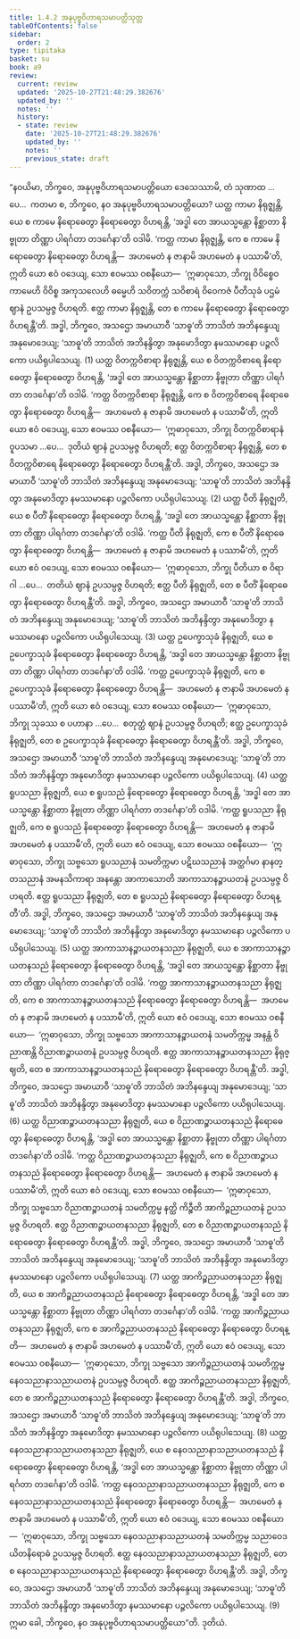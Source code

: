 ```yaml
---
title: 1.4.2 အနုပုဗ္ဗဝိဟာရသမာပတ္တိသုတ္တ
tableOfContents: false
sidebar:
  order: 2
type: tipitaka
basket: su
book: a9
review:
  current: review
  updated: '2025-10-27T21:48:29.382676'
  updated_by: ''
  notes: ''
  history:
  - state: review
    date: '2025-10-27T21:48:29.382676'
    updated_by: ''
    notes: ''
    previous_state: draft
---
```



<ReviewStatus review={frontmatter.review} showDetails={true} />

<HypothesisAnnotation frontmatter={frontmatter} />

<DynamicBreadcrumb />

<Division number="33" book="a9" e="ch" v="17" p="209">

<Paragraph number="248" book="a9">
“နဝယိမာ, ဘိက္ခဝေ, အနုပုဗ္ဗဝိဟာရသမာပတ္တိယော ဒေသေဿာမိ, တံ သုဏာထ …ပေ…  ကတမာ စ, ဘိက္ခဝေ, နဝ အနုပုဗ္ဗဝိဟာရသမာပတ္တိယော? ယတ္ထ ကာမာ နိရုဇ္ဈန္တိ, ယေ စ ကာမေ နိရောဓေတွာ နိရောဓေတွာ ဝိဟရန္တိ, ‘အဒ္ဓါ တေ အာယသ္မန္တော နိစ္ဆာတာ နိဗ္ဗုတာ တိဏ္ဏာ ပါရင်္ဂတာ တဒင်္ဂေနာ’တိ ဝဒါမိ. ‘ကတ္ထ ကာမာ နိရုဇ္ဈန္တိ, ကေ စ ကာမေ နိရောဓေတွာ နိရောဓေတွာ ဝိဟရန္တိ—  အဟမေတံ န ဇာနာမိ အဟမေတံ န ပဿာမီ’တိ, ဣတိ ယော ဧဝံ ဝဒေယျ, သော ဧဝမဿ ဝစနီယော—  ‘ဣဓာဝုသော, ဘိက္ခု ဝိဝိစ္စေဝ ကာမေဟိ ဝိဝိစ္စ အကုသလေဟိ ဓမ္မေဟိ သဝိတက္ကံ သဝိစာရံ ဝိဝေကဇံ ပီတိသုခံ ပဌမံ ဈာနံ ဥပသမ္ပဇ္ဇ ဝိဟရတိ. ဧတ္ထ ကာမာ နိရုဇ္ဈန္တိ, တေ စ ကာမေ နိရောဓေတွာ နိရောဓေတွာ ဝိဟရန္တီ’တိ. အဒ္ဓါ, ဘိက္ခဝေ, အသဌော အမာယာဝီ ‘သာဓူ’တိ ဘာသိတံ အဘိနန္ဒေယျ အနုမောဒေယျ; ‘သာဓူ’တိ ဘာသိတံ အဘိနန္ဒိတွာ အနုမောဒိတွာ နမဿမာနော ပဉ္ဇလိကော ပယိရုပါသေယျ. (1)
</Paragraph>

<Paragraph number="249" book="a9">
ယတ္ထ ဝိတက္ကဝိစာရာ နိရုဇ္ဈန္တိ, ယေ စ ဝိတက္ကဝိစာရေ နိရောဓေတွာ နိရောဓေတွာ ဝိဟရန္တိ, ‘အဒ္ဓါ တေ အာယသ္မန္တော နိစ္ဆာတာ နိဗ္ဗုတာ တိဏ္ဏာ ပါရင်္ဂတာ တဒင်္ဂေနာ’တိ ဝဒါမိ. ‘ကတ္ထ ဝိတက္ကဝိစာရာ နိရုဇ္ဈန္တိ, ကေ စ ဝိတက္ကဝိစာရေ နိရောဓေတွာ နိရောဓေတွာ ဝိဟရန္တိ—  အဟမေတံ န ဇာနာမိ အဟမေတံ န ပဿာမီ’တိ, ဣတိ ယော ဧဝံ ဝဒေယျ, သော ဧဝမဿ ဝစနီယော—  ‘ဣဓာဝုသော, ဘိက္ခု ဝိတက္ကဝိစာရာနံ ဝူပသမာ …ပေ…  ဒုတိယံ ဈာနံ ဥပသမ္ပဇ္ဇ ဝိဟရတိ; ဧတ္ထ ဝိတက္ကဝိစာရာ နိရုဇ္ဈန္တိ, တေ စ ဝိတက္ကဝိစာရေ နိရောဓေတွာ နိရောဓေတွာ ဝိဟရန္တီ’တိ. အဒ္ဓါ, ဘိက္ခဝေ, အသဌော အမာယာဝီ ‘သာဓူ’တိ ဘာသိတံ အဘိနန္ဒေယျ အနုမောဒေယျ; ‘သာဓူ’တိ ဘာသိတံ အဘိနန္ဒိတွာ အနုမောဒိတွာ နမဿမာနော ပဉ္ဇလိကော ပယိရုပါသေယျ. (2)
</Paragraph>

<Paragraph number="250" book="a9">
ယတ္ထ ပီတိ နိရုဇ္ဈတိ, ယေ စ ပီတိံ နိရောဓေတွာ နိရောဓေတွာ ဝိဟရန္တိ, ‘အဒ္ဓါ တေ အာယသ္မန္တော နိစ္ဆာတာ နိဗ္ဗုတာ တိဏ္ဏာ ပါရင်္ဂတာ တဒင်္ဂေနာ’တိ ဝဒါမိ. ‘ကတ္ထ ပီတိ နိရုဇ္ဈတိ, ကေ စ ပီတိံ နိရောဓေတွာ နိရောဓေတွာ ဝိဟရန္တိ—  အဟမေတံ န ဇာနာမိ အဟမေတံ န ပဿာမီ’တိ, ဣတိ ယော ဧဝံ ဝဒေယျ, သော ဧဝမဿ ဝစနီယော—  ‘ဣဓာဝုသော, ဘိက္ခု ပီတိယာ စ ဝိရာဂါ …ပေ…  တတိယံ ဈာနံ ဥပသမ္ပဇ္ဇ ဝိဟရတိ; ဧတ္ထ ပီတိ နိရုဇ္ဈတိ, တေ စ ပီတိံ နိရောဓေတွာ နိရောဓေတွာ ဝိဟရန္တီ’တိ. အဒ္ဓါ, ဘိက္ခဝေ, အသဌော အမာယာဝီ ‘သာဓူ’တိ ဘာသိတံ အဘိနန္ဒေယျ အနုမောဒေယျ; ‘သာဓူ’တိ ဘာသိတံ အဘိနန္ဒိတွာ အနုမောဒိတွာ နမဿမာနော ပဉ္ဇလိကော ပယိရုပါသေယျ. (3)
</Paragraph>

<Paragraph number="251" book="a9">
ယတ္ထ ဥပေက္ခာသုခံ နိရုဇ္ဈတိ, ယေ စ ဥပေက္ခာသုခံ နိရောဓေတွာ နိရောဓေတွာ ဝိဟရန္တိ, ‘အဒ္ဓါ တေ အာယသ္မန္တော နိစ္ဆာတာ နိဗ္ဗုတာ တိဏ္ဏာ ပါရင်္ဂတာ တဒင်္ဂေနာ’တိ ဝဒါမိ. ‘ကတ္ထ ဥပေက္ခာသုခံ နိရုဇ္ဈတိ, ကေ စ ဥပေက္ခာသုခံ နိရောဓေတွာ နိရောဓေတွာ ဝိဟရန္တိ—  အဟမေတံ န ဇာနာမိ အဟမေတံ န ပဿာမီ’တိ, ဣတိ ယော ဧဝံ ဝဒေယျ, သော ဧဝမဿ ဝစနီယော—  ‘ဣဓာဝုသော, ဘိက္ခု သုခဿ စ ပဟာနာ …ပေ…  စတုတ္ထံ ဈာနံ ဥပသမ္ပဇ္ဇ ဝိဟရတိ; ဧတ္ထ ဥပေက္ခာသုခံ နိရုဇ္ဈတိ, တေ စ ဥပေက္ခာသုခံ နိရောဓေတွာ နိရောဓေတွာ ဝိဟရန္တီ’တိ. အဒ္ဓါ, ဘိက္ခဝေ, အသဌော အမာယာဝီ ‘သာဓူ’တိ ဘာသိတံ အဘိနန္ဒေယျ အနုမောဒေယျ; ‘သာဓူ’တိ ဘာသိတံ အဘိနန္ဒိတွာ အနုမောဒိတွာ နမဿမာနော ပဉ္ဇလိကော ပယိရုပါသေယျ. (4)
</Paragraph>

<Paragraph number="252" book="a9">
ယတ္ထ ရူပသညာ နိရုဇ္ဈတိ, ယေ စ ရူပသညံ နိရောဓေတွာ နိရောဓေတွာ ဝိဟရန္တိ, ‘အဒ္ဓါ တေ အာယသ္မန္တော နိစ္ဆာတာ နိဗ္ဗုတာ တိဏ္ဏာ ပါရင်္ဂတာ တဒင်္ဂေနာ’တိ ဝဒါမိ. ‘ကတ္ထ ရူပသညာ နိရုဇ္ဈတိ, ကေ စ ရူပသညံ နိရောဓေတွာ နိရောဓေတွာ ဝိဟရန္တိ—  အဟမေတံ န ဇာနာမိ အဟမေတံ န ပဿာမီ’တိ, ဣတိ ယော ဧဝံ ဝဒေယျ, သော ဧဝမဿ ဝစနီယော—  ‘ဣဓာဝုသော, ဘိက္ခု သဗ္ဗသော ရူပသညာနံ သမတိက္ကမာ ပဋိဃသညာနံ အတ္ထင်္ဂမာ နာနတ္တသညာနံ အမနသိကာရာ အနန္တော အာကာသောတိ အာကာသာနဉ္စာယတနံ ဥပသမ္ပဇ္ဇ ဝိဟရတိ. ဧတ္ထ ရူပသညာ နိရုဇ္ဈတိ, တေ စ ရူပသညံ နိရောဓေတွာ နိရောဓေတွာ ဝိဟရန္တီ’တိ. အဒ္ဓါ, ဘိက္ခဝေ, အသဌော အမာယာဝီ ‘သာဓူ’တိ ဘာသိတံ အဘိနန္ဒေယျ အနုမောဒေယျ; ‘သာဓူ’တိ ဘာသိတံ အဘိနန္ဒိတွာ အနုမောဒိတွာ နမဿမာနော ပဉ္ဇလိကော ပယိရုပါသေယျ. (5)
</Paragraph>

<Paragraph number="253" book="a9">
ယတ္ထ အာကာသာနဉ္စာယတနသညာ နိရုဇ္ဈတိ, ယေ စ အာကာသာနဉ္စာယတနသညံ နိရောဓေတွာ နိရောဓေတွာ ဝိဟရန္တိ, ‘အဒ္ဓါ တေ အာယသ္မန္တော နိစ္ဆာတာ နိဗ္ဗုတာ တိဏ္ဏာ ပါရင်္ဂတာ တဒင်္ဂေနာ’တိ ဝဒါမိ. ‘ကတ္ထ အာကာသာနဉ္စာယတနသညာ နိရုဇ္ဈတိ, ကေ စ အာကာသာနဉ္စာယတနသညံ နိရောဓေတွာ နိရောဓေတွာ ဝိဟရန္တိ—  အဟမေတံ န ဇာနာမိ အဟမေတံ န ပဿာမီ’တိ, ဣတိ ယော ဧဝံ ဝဒေယျ, သော ဧဝမဿ ဝစနီယော—  ‘ဣဓာဝုသော, ဘိက္ခု သဗ္ဗသော အာကာသာနဉ္စာယတနံ သမတိက္ကမ္မ အနန္တံ ဝိညာဏန္တိ ဝိညာဏဉ္စာယတနံ ဥပသမ္ပဇ္ဇ ဝိဟရတိ. ဧတ္ထ အာကာသာနဉ္စာယတနသညာ နိရုဇ္ဈတိ, တေ စ အာကာသာနဉ္စာယတနသညံ နိရောဓေတွာ နိရောဓေတွာ ဝိဟရန္တီ’တိ. အဒ္ဓါ, ဘိက္ခဝေ, အသဌော အမာယာဝီ ‘သာဓူ’တိ ဘာသိတံ အဘိနန္ဒေယျ အနုမောဒေယျ; ‘သာဓူ’တိ ဘာသိတံ အဘိနန္ဒိတွာ အနုမောဒိတွာ နမဿမာနော ပဉ္ဇလိကော ပယိရုပါသေယျ. (6)
</Paragraph>

<Paragraph number="254" book="a9">
ယတ္ထ ဝိညာဏဉ္စာယတနသညာ နိရုဇ္ဈတိ, ယေ စ ဝိညာဏဉ္စာယတနသညံ နိရောဓေတွာ နိရောဓေတွာ ဝိဟရန္တိ, ‘အဒ္ဓါ တေ အာယသ္မန္တော နိစ္ဆာတာ နိဗ္ဗုတာ တိဏ္ဏာ ပါရင်္ဂတာ တဒင်္ဂေနာ’တိ ဝဒါမိ. ‘ကတ္ထ ဝိညာဏဉ္စာယတနသညာ နိရုဇ္ဈတိ, ကေ စ ဝိညာဏဉ္စာယတနသညံ နိရောဓေတွာ နိရောဓေတွာ ဝိဟရန္တိ—  အဟမေတံ န ဇာနာမိ အဟမေတံ န ပဿာမီ’တိ, ဣတိ ယော ဧဝံ ဝဒေယျ, သော ဧဝမဿ ဝစနီယော—  ‘ဣဓာဝုသော, ဘိက္ခု သဗ္ဗသော ဝိညာဏဉ္စာယတနံ သမတိက္ကမ္မ နတ္ထိ ကိဉ္စီတိ အာကိဉ္စညာယတနံ ဥပသမ္ပဇ္ဇ ဝိဟရတိ. ဧတ္ထ ဝိညာဏဉ္စာယတနသညာ နိရုဇ္ဈတိ, တေ စ ဝိညာဏဉ္စာယတနသညံ နိရောဓေတွာ နိရောဓေတွာ ဝိဟရန္တီ’တိ. အဒ္ဓါ, ဘိက္ခဝေ, အသဌော အမာယာဝီ ‘သာဓူ’တိ ဘာသိတံ အဘိနန္ဒေယျ အနုမောဒေယျ; ‘သာဓူ’တိ ဘာသိတံ အဘိနန္ဒိတွာ အနုမောဒိတွာ နမဿမာနော ပဉ္ဇလိကော ပယိရုပါသေယျ. (7)
</Paragraph>

<Paragraph number="255" book="a9">
ယတ္ထ အာကိဉ္စညာယတနသညာ နိရုဇ္ဈတိ, ယေ စ အာကိဉ္စညာယတနသညံ နိရောဓေတွာ နိရောဓေတွာ ဝိဟရန္တိ, ‘အဒ္ဓါ တေ အာယသ္မန္တော နိစ္ဆာတာ နိဗ္ဗုတာ တိဏ္ဏာ ပါရင်္ဂတာ တဒင်္ဂေနာ’တိ ဝဒါမိ. ‘ကတ္ထ အာကိဉ္စညာယတနသညာ နိရုဇ္ဈတိ, ကေ စ အာကိဉ္စညာယတနသညံ နိရောဓေတွာ နိရောဓေတွာ ဝိဟရန္တိ—  အဟမေတံ န ဇာနာမိ အဟမေတံ န ပဿာမီ’တိ, ဣတိ ယော ဧဝံ ဝဒေယျ, သော ဧဝမဿ ဝစနီယော—  ‘ဣဓာဝုသော, ဘိက္ခု သဗ္ဗသော အာကိဉ္စညာယတနံ သမတိက္ကမ္မ နေဝသညာနာသညာယတနံ ဥပသမ္ပဇ္ဇ ဝိဟရတိ. ဧတ္ထ အာကိဉ္စညာယတနသညာ နိရုဇ္ဈတိ, တေ စ အာကိဉ္စညာယတနသညံ နိရောဓေတွာ နိရောဓေတွာ ဝိဟရန္တီ’တိ. အဒ္ဓါ, ဘိက္ခဝေ, အသဌော အမာယာဝီ ‘သာဓူ’တိ ဘာသိတံ အဘိနန္ဒေယျ အနုမောဒေယျ; ‘သာဓူ’တိ ဘာသိတံ အဘိနန္ဒိတွာ အနုမောဒိတွာ နမဿမာနော ပဉ္ဇလိကော ပယိရုပါသေယျ. (8)
</Paragraph>

<Paragraph number="256" book="a9">
ယတ္ထ နေဝသညာနာသညာယတနသညာ နိရုဇ္ဈတိ, ယေ စ နေဝသညာနာသညာယတနသညံ နိရောဓေတွာ နိရောဓေတွာ ဝိဟရန္တိ, ‘အဒ္ဓါ တေ အာယသ္မန္တော နိစ္ဆာတာ နိဗ္ဗုတာ တိဏ္ဏာ ပါရင်္ဂတာ တဒင်္ဂေနာ’တိ ဝဒါမိ. ‘ကတ္ထ နေဝသညာနာသညာယတနသညာ နိရုဇ္ဈတိ, ကေ စ နေဝသညာနာသညာယတနသညံ နိရောဓေတွာ နိရောဓေတွာ ဝိဟရန္တိ—  အဟမေတံ န ဇာနာမိ အဟမေတံ န ပဿာမီ’တိ, ဣတိ ယော ဧဝံ ဝဒေယျ, သော ဧဝမဿ ဝစနီယော—  ‘ဣဓာဝုသော, ဘိက္ခု သဗ္ဗသော နေဝသညာနာသညာယတနံ သမတိက္ကမ္မ သညာဝေဒယိတနိရောဓံ ဥပသမ္ပဇ္ဇ ဝိဟရတိ. ဧတ္ထ နေဝသညာနာသညာယတနသညာ နိရုဇ္ဈတိ, တေ စ နေဝသညာနာသညာယတနသညံ နိရောဓေတွာ နိရောဓေတွာ ဝိဟရန္တီ’တိ. အဒ္ဓါ, ဘိက္ခဝေ, အသဌော အမာယာဝီ ‘သာဓူ’တိ ဘာသိတံ အဘိနန္ဒေယျ အနုမောဒေယျ; ‘သာဓူ’တိ ဘာသိတံ အဘိနန္ဒိတွာ အနုမောဒိတွာ နမဿမာနော ပဉ္ဇလိကော ပယိရုပါသေယျ. (9)
</Paragraph>

<Paragraph number="257" book="a9">
ဣမာ ခေါ, ဘိက္ခဝေ, နဝ အနုပုဗ္ဗဝိဟာရသမာပတ္တိယော”တိ.

</Paragraph>
</Division>

<Paragraph number="258" type="center" book="a9">
ဒုတိယံ.
</Paragraph>